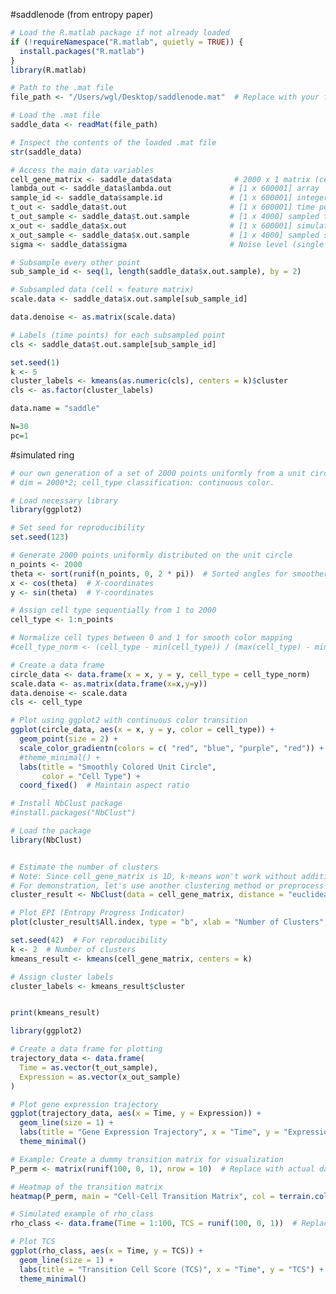 
#saddlenode (from entropy paper)
```r
# Load the R.matlab package if not already loaded
if (!requireNamespace("R.matlab", quietly = TRUE)) {
  install.packages("R.matlab")
}
library(R.matlab)

# Path to the .mat file
file_path <- "/Users/wgl/Desktop/saddlenode.mat"  # Replace with your file path

# Load the .mat file
saddle_data <- readMat(file_path)

# Inspect the contents of the loaded .mat file
str(saddle_data)

```

```r
# Access the main data variables
cell_gene_matrix <- saddle_data$data              # 2000 x 1 matrix (cell × feature matrix)
lambda_out <- saddle_data$lambda.out             # [1 x 600001] array
sample_id <- saddle_data$sample.id               # [1 x 600001] integer array
t_out <- saddle_data$t.out                       # [1 x 600001] time points
t_out_sample <- saddle_data$t.out.sample         # [1 x 4000] sampled time points
x_out <- saddle_data$x.out                       # [1 x 600001] simulation trajectory
x_out_sample <- saddle_data$x.out.sample         # [1 x 4000] sampled simulation trajectory
sigma <- saddle_data$sigma                       # Noise level (single value)

```

```r
# Subsample every other point
sub_sample_id <- seq(1, length(saddle_data$x.out.sample), by = 2)

# Subsampled data (cell × feature matrix)
scale.data <- saddle_data$x.out.sample[sub_sample_id]

data.denoise <- as.matrix(scale.data)

# Labels (time points) for each subsampled point
cls <- saddle_data$t.out.sample[sub_sample_id]

set.seed(1)
k <- 5
cluster_labels <- kmeans(as.numeric(cls), centers = k)$cluster
cls <- as.factor(cluster_labels)

data.name = "saddle"

N=30
pc=1

```


#simulated ring
```r
# our own generation of a set of 2000 points uniformly from a unit circle in 2D
# dim = 2000*2; cell_type classification: continuous color.

# Load necessary library
library(ggplot2)

# Set seed for reproducibility
set.seed(123)

# Generate 2000 points uniformly distributed on the unit circle
n_points <- 2000
theta <- sort(runif(n_points, 0, 2 * pi))  # Sorted angles for smoother transition
x <- cos(theta)  # X-coordinates
y <- sin(theta)  # Y-coordinates

# Assign cell type sequentially from 1 to 2000
cell_type <- 1:n_points

# Normalize cell types between 0 and 1 for smooth color mapping
#cell_type_norm <- (cell_type - min(cell_type)) / (max(cell_type) - min(cell_type)) * 10

# Create a data frame
circle_data <- data.frame(x = x, y = y, cell_type = cell_type_norm)
scale.data <- as.matrix(data.frame(x=x,y=y))
data.denoise <- scale.data
cls <- cell_type

# Plot using ggplot2 with continuous color transition
ggplot(circle_data, aes(x = x, y = y, color = cell_type)) +
  geom_point(size = 2) +
  scale_color_gradientn(colors = c( "red", "blue", "purple", "red")) +  
  #theme_minimal() +
  labs(title = "Smoothly Colored Unit Circle",
       color = "Cell Type") +
  coord_fixed()  # Maintain aspect ratio
```

























```r
# Install NbClust package
#install.packages("NbClust")

# Load the package
library(NbClust)


# Estimate the number of clusters
# Note: Since cell_gene_matrix is 1D, k-means won't work without additional features.
# For demonstration, let's use another clustering method or preprocess the data.
cluster_result <- NbClust(data = cell_gene_matrix, distance = "euclidean", min.nc = 2, max.nc = 10, method = "kmeans")

# Plot EPI (Entropy Progress Indicator)
plot(cluster_result$All.index, type = "b", xlab = "Number of Clusters", ylab = "EPI", main = "Cluster Estimation")

```

```r
set.seed(42)  # For reproducibility
k <- 2  # Number of clusters
kmeans_result <- kmeans(cell_gene_matrix, centers = k)

# Assign cluster labels
cluster_labels <- kmeans_result$cluster


print(kmeans_result)
```

```r
library(ggplot2)

# Create a data frame for plotting
trajectory_data <- data.frame(
  Time = as.vector(t_out_sample),
  Expression = as.vector(x_out_sample)
)

# Plot gene expression trajectory
ggplot(trajectory_data, aes(x = Time, y = Expression)) +
  geom_line(size = 1) +
  labs(title = "Gene Expression Trajectory", x = "Time", y = "Expression") +
  theme_minimal()

```

```r
# Example: Create a dummy transition matrix for visualization
P_perm <- matrix(runif(100, 0, 1), nrow = 10)  # Replace with actual data

# Heatmap of the transition matrix
heatmap(P_perm, main = "Cell-Cell Transition Matrix", col = terrain.colors(256))

```

```r
# Simulated example of rho_class
rho_class <- data.frame(Time = 1:100, TCS = runif(100, 0, 1))  # Replace with actual data

# Plot TCS
ggplot(rho_class, aes(x = Time, y = TCS)) +
  geom_line(size = 1) +
  labs(title = "Transition Cell Score (TCS)", x = "Time", y = "TCS") +
  theme_minimal()

```









